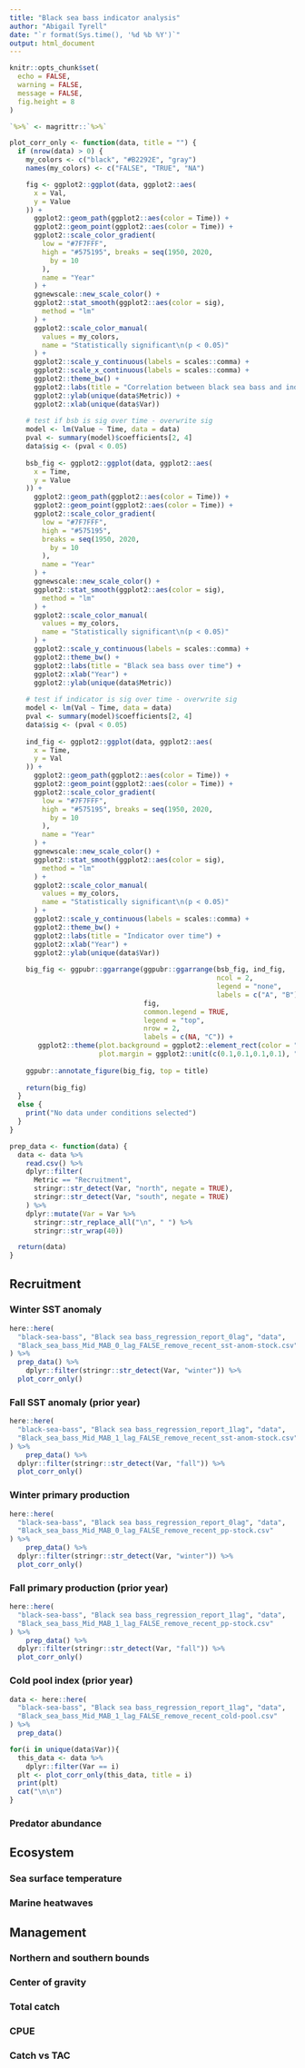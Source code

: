 ```yaml
---
title: "Black sea bass indicator analysis"
author: "Abigail Tyrell"
date: "`r format(Sys.time(), '%d %b %Y')`"
output: html_document
---
```


```r
knitr::opts_chunk$set(
  echo = FALSE,
  warning = FALSE,
  message = FALSE,
  fig.height = 8
)

`%>%` <- magrittr::`%>%`

plot_corr_only <- function(data, title = "") {
  if (nrow(data) > 0) {
    my_colors <- c("black", "#B2292E", "gray")
    names(my_colors) <- c("FALSE", "TRUE", "NA")

    fig <- ggplot2::ggplot(data, ggplot2::aes(
      x = Val,
      y = Value
    )) +
      ggplot2::geom_path(ggplot2::aes(color = Time)) +
      ggplot2::geom_point(ggplot2::aes(color = Time)) +
      ggplot2::scale_color_gradient(
        low = "#7F7FFF",
        high = "#575195", breaks = seq(1950, 2020,
          by = 10
        ),
        name = "Year"
      ) +
      ggnewscale::new_scale_color() +
      ggplot2::stat_smooth(ggplot2::aes(color = sig),
        method = "lm"
      ) +
      ggplot2::scale_color_manual(
        values = my_colors,
        name = "Statistically significant\n(p < 0.05)"
      ) +
      ggplot2::scale_y_continuous(labels = scales::comma) +
      ggplot2::scale_x_continuous(labels = scales::comma) +
      ggplot2::theme_bw() +
      ggplot2::labs(title = "Correlation between black sea bass and indicator") +
      ggplot2::ylab(unique(data$Metric)) +
      ggplot2::xlab(unique(data$Var))
    
    # test if bsb is sig over time - overwrite sig
    model <- lm(Value ~ Time, data = data)
    pval <- summary(model)$coefficients[2, 4]
    data$sig <- (pval < 0.05)
    
    bsb_fig <- ggplot2::ggplot(data, ggplot2::aes(
      x = Time,
      y = Value
    )) +
      ggplot2::geom_path(ggplot2::aes(color = Time)) +
      ggplot2::geom_point(ggplot2::aes(color = Time)) +
      ggplot2::scale_color_gradient(
        low = "#7F7FFF",
        high = "#575195", 
        breaks = seq(1950, 2020,
          by = 10
        ),
        name = "Year"
      ) +
      ggnewscale::new_scale_color() +
      ggplot2::stat_smooth(ggplot2::aes(color = sig),
        method = "lm"
      ) +
      ggplot2::scale_color_manual(
        values = my_colors,
        name = "Statistically significant\n(p < 0.05)"
      ) +
      ggplot2::scale_y_continuous(labels = scales::comma) +
      ggplot2::theme_bw() +
      ggplot2::labs(title = "Black sea bass over time") +
      ggplot2::xlab("Year") +
      ggplot2::ylab(unique(data$Metric))
    
    # test if indicator is sig over time - overwrite sig
    model <- lm(Val ~ Time, data = data)
    pval <- summary(model)$coefficients[2, 4]
    data$sig <- (pval < 0.05)
    
    ind_fig <- ggplot2::ggplot(data, ggplot2::aes(
      x = Time,
      y = Val
    )) +
      ggplot2::geom_path(ggplot2::aes(color = Time)) +
      ggplot2::geom_point(ggplot2::aes(color = Time)) +
      ggplot2::scale_color_gradient(
        low = "#7F7FFF",
        high = "#575195", breaks = seq(1950, 2020,
          by = 10
        ),
        name = "Year"
      ) +
      ggnewscale::new_scale_color() +
      ggplot2::stat_smooth(ggplot2::aes(color = sig),
        method = "lm"
      ) +
      ggplot2::scale_color_manual(
        values = my_colors,
        name = "Statistically significant\n(p < 0.05)"
      ) +
      ggplot2::scale_y_continuous(labels = scales::comma) +
      ggplot2::theme_bw() +
      ggplot2::labs(title = "Indicator over time") +
      ggplot2::xlab("Year") +
      ggplot2::ylab(unique(data$Var))
    
    big_fig <- ggpubr::ggarrange(ggpubr::ggarrange(bsb_fig, ind_fig, 
                                                   ncol = 2,
                                                   legend = "none",
                                                   labels = c("A", "B")), 
                                 fig,
                                 common.legend = TRUE,
                                 legend = "top",
                                 nrow = 2,
                                 labels = c(NA, "C")) +
       ggplot2::theme(plot.background = ggplot2::element_rect(color = "black", size = 1),
                      plot.margin = ggplot2::unit(c(0.1,0.1,0.1,0.1), "cm"))
    
    ggpubr::annotate_figure(big_fig, top = title)
    
    return(big_fig)
  }
  else {
    print("No data under conditions selected")
  }
}

prep_data <- function(data) {
  data <- data %>%
    read.csv() %>%
    dplyr::filter(
      Metric == "Recruitment",
      stringr::str_detect(Var, "north", negate = TRUE),
      stringr::str_detect(Var, "south", negate = TRUE)
    ) %>%
    dplyr::mutate(Var = Var %>%
      stringr::str_replace_all("\n", " ") %>%
      stringr::str_wrap(40))

  return(data)
}
```

## Recruitment 

### Winter SST anomaly
```r
here::here(
  "black-sea-bass", "Black sea bass_regression_report_0lag", "data",
  "Black_sea_bass_Mid_MAB_0_lag_FALSE_remove_recent_sst-anom-stock.csv"
) %>%
  prep_data() %>%
    dplyr::filter(stringr::str_detect(Var, "winter")) %>%
  plot_corr_only()
```

### Fall SST anomaly (prior year)
```r
here::here(
  "black-sea-bass", "Black sea bass_regression_report_1lag", "data",
  "Black_sea_bass_Mid_MAB_1_lag_FALSE_remove_recent_sst-anom-stock.csv"
) %>%
    prep_data() %>%
  dplyr::filter(stringr::str_detect(Var, "fall")) %>%
  plot_corr_only()
```

### Winter primary production
```r
here::here(
  "black-sea-bass", "Black sea bass_regression_report_0lag", "data",
  "Black_sea_bass_Mid_MAB_0_lag_FALSE_remove_recent_pp-stock.csv"
) %>%
    prep_data() %>%
  dplyr::filter(stringr::str_detect(Var, "winter")) %>%
  plot_corr_only()
```

### Fall primary production (prior year)
```r
here::here(
  "black-sea-bass", "Black sea bass_regression_report_1lag", "data",
  "Black_sea_bass_Mid_MAB_1_lag_FALSE_remove_recent_pp-stock.csv"
) %>%
    prep_data() %>%
  dplyr::filter(stringr::str_detect(Var, "fall")) %>%
  plot_corr_only()
```

### Cold pool index (prior year)
```r
data <- here::here(
  "black-sea-bass", "Black sea bass_regression_report_1lag", "data",
  "Black_sea_bass_Mid_MAB_1_lag_FALSE_remove_recent_cold-pool.csv"
) %>%
  prep_data() 

for(i in unique(data$Var)){
  this_data <- data %>%
    dplyr::filter(Var == i)
  plt <- plot_corr_only(this_data, title = i)
  print(plt)
  cat("\n\n")
}
```

### Predator abundance


## Ecosystem

### Sea surface temperature

### Marine heatwaves


## Management

### Northern and southern bounds

### Center of gravity

### Total catch

### CPUE

### Catch vs TAC

